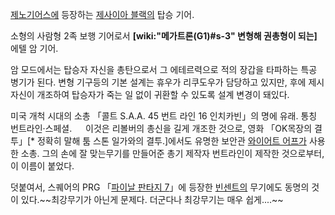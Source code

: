 [[제노기어스]]에 등장하는 [[제사이아 블랙]]의 탑승 기어.
 
소형의 사람형 2족 보행 기어로서 '''[wiki:"메가트론(G1)#s-3" 변형해 권총형이 되는]''' 에텔 암 기어.
 
암 모드에서는 탑승자 자신을 총탄으로서 그 에테르력으로 적의 장갑을 타파하는 특공 병기가 된다. 변형 기구등의 기본 설계는 휴우가 리쿠도우가 담당하고 있지만, 후에 제시 자신이 개조하여 탑승자가 죽는 일 없이 귀환할 수 있도록 설계 변경이 돼있다. 

미국 개척 시대의 소총 「콜트 S.A.A. 45 번트 라인 16 인치카빈」의 명에 유래. 통칭 번트라인·스페셜. 
　
이것은 리볼버의 총신을 길게 개조한 것으로, 영화 「OK목장의 결투」[* 정확히 말해 툼 스톤 일가와의 결투.]에서도 유명한 보안관 [[와이어트 어프]]가 사용한 소총. 그의 손에 잘 맞는무기를 만들어준 총기 제작자 번트라인이 제작한 것으로부터, 이 이름이 붙었다. 

덧붙여서, 스퀘어의 PRG 「[[파이날 판타지 7]]」에 등장한 [[빈센트]]의 무기에도 동명의 것이 있다.~~최강무기가 아닌게 문제다. 더군다나 최강무기는 매우 쉽게....~~
